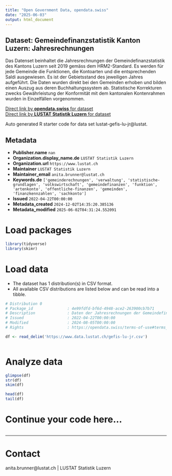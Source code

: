 ```yaml
---
title: "Open Government Data, opendata.swiss"
date: "2025-06-03"
output: html_document
---
```


## Dataset: Gemeindefinanzstatistik Kanton Luzern: Jahresrechnungen

Das Datenset beinhaltet die Jahresrechnungen der  Gemeindefinanzstatistik des Kantons Luzern seit 2019 gemäss dem HRM2-Standard. Es werden für jede Gemeinde die Funktionen, die Kontoarten und die entsprechenden Saldi ausgewiesen. Es ist der Gebietsstand des jeweiligen Jahres aufgeführt. Die Daten wurden direkt bei den Gemeinden erhoben und bilden einen Auszug aus deren Buchhaltungssystem ab. Statistische Korrekturen zwecks Gewährleistung der Konformität mit dem kantonalen Kontenrahmen wurden in Einzelfällen vorgenommen.

[Direct link by **opendata.swiss** for dataset](https://opendata.swiss/de/dataset/gemeindefinanzstatistik-kanton-luzern-jahresrechnungen)<br>
[Direct link by **LUSTAT Statistik Luzern** for dataset](https://www.lustat.ch/daten?stichwort=Gemeinderechnungen%20HRM2)

Auto generated R starter code for data set lustat-gefis-lu-jr@lustat.

## Metadata

- **Publisher.name** `nan`
- **Organization.display_name.de** `LUSTAT Statistik Luzern`
- **Organization.url** `https://www.lustat.ch`
- **Maintainer** `LUSTAT Statistik Luzern`
- **Maintainer_email** `anita.brunner@lustat.ch`
- **Keywords.de** `['gemeinderechnungen', 'verwaltung', 'statistische-grundlagen', 'volkswirtschaft', 'gemeindefinanzen', 'funktion', 'artenkonto', 'offentliche-finanzen', 'gemeinden', 'finanzkennzahlen', 'sachkonto']`
- **Issued** `2022-04-22T00:00:00`
- **Metadata_created** `2024-12-02T14:35:20.385136`
- **Metadata_modified** `2025-06-02T04:31:24.552091`


# Load packages

```r

library(tidyverse)
library(skimr)

```

# Load data

-   The dataset has 1 distribution(s) in CSV format.
-   All available CSV distributions are listed below and can be read into a tibble.

```r

# Distribution 0
# Package_id               : 4e99fdfd-bf6d-4948-ace2-263900cb7b71
# Description              : Daten der Jahresrechnungen der Gemeindefinanzstatistik vom Kanton Luzern im höchsten Detaillierungsgrad der Kontofunktion und Kontoart (aggregiert auf Minimalvorgabe vom Kanton: Stufen 3 oder 4 bei Kontofunktion und Stufen 4, 5 oder 6 bei Kontoart)
# Issued                   : 2022-04-22T00:00:00
# Modified                 : 2024-08-05T00:00:00
# Rights                   : https://opendata.swiss/terms-of-use#terms_by_ask

df <- read_delim('https://www.data.lustat.ch/gefis-lu-jr.csv')



```

# Analyze data

```r

glimpse(df)
str(df)
skim(df)

head(df)
tail(df)

```

# Continue your code here...

```r

```

------------------------------------------------------------------------

# Contact

anita.brunner@lustat.ch | LUSTAT Statistik Luzern

